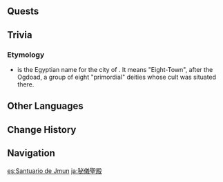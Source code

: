 {{Location Infobox
|image        = Khemenu Temple.png
|type         = Subarea
|region       = Sumeru
|subregion    = Great Red Sand
|area         = Hypostyle Desert
}}
{{Location Intro|description=It gets labeled on the [[map]] after completing ''[[An Introduction to Indoor Archaeology]]''.}}
<!--
==Points of Interest==
{{Locations by Category Table|type=Points of Interest}}
-->
==Quests==
{{Quests by Category List|heo=1}}
<!--
==Features==
===Local Specialties===
===Interactables===

==NPCs==

==Soundtracks==
{{Soundtracks by Category Table|Mausoleum of King Deshret Soundtracks|header=Mausoleum of King Deshret
==Gallery==
<gallery hideaddbutton="true" captionalign="center">

</gallery>
-->
==Trivia==
===Etymology===
* {{Lang|''Khemenu''|egy=ḫmnw}} is the Egyptian name for the city of {{w|Hermopolis}}. It means "Eight-Town", after the Ogdoad, a group of eight "primordial" deities whose cult was situated there.

==Other Languages==
{{Other Languages
|en      = Khemenu Temple
|zhs     = 秘仪圣殿
|zhs_rm  = Mìyí Shèngdiàn
|zht     = 秘儀聖殿
|zht_rm  = Mìyí Shèngdiàn
|zh_tl   = Temple of Secret Rites
|ja      = 秘儀聖殿
|ja_rm   = Higi Seiden
|ja_tl   = Temple of Secret Rites
|ko      = 비밀 의식 성전
|ko_rm   = Bimil Uisik Seongjeon
|ko_tl   = Temple of Secret Rites
|es      = Santuario de Jmun
|es_tl   = Jmun Sanctuary
|fr      = Temple de Khemenu
|fr_tl   = Khemenu Temple
|ru      = Храм Хемену
|ru_tl   = Khemenu Temple
|th      = Khemenu Temple
|th_tl   = 
|vi      = Thánh Điện Khemenu
|vi_tl   = 
|de      = Khemenu-Tempel
|de_tl   = 
|id      = Khemenu Temple
|pt      = Templo Khemenu
|pt_tl   = 
|tr      = Khemenu Tapınağı
|tr_tl   = 
|it      = Tempio di Khemenu
|it_tl   = 
}}

==Change History==
{{Change History|3.1}}

==Navigation==
{{Area Navbox|Sumeru}}

[[es:Santuario de Jmun]]
[[ja:秘儀聖殿]]